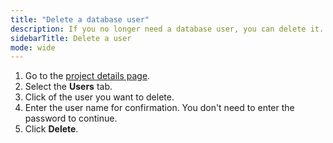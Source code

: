 ```yaml
---
title: "Delete a database user"
description: If you no longer need a database user, you can delete it.
sidebarTitle: Delete a user
mode: wide
---
```


1. Go to the [project details page](/cloud/check-status-and-metrics/#check-project-details).
2. Select the **Users** tab.
3. Click  of the user you want to delete.
4. Enter the user name for confirmation. You don't need to enter the password to continue.
5. Click **Delete**.
